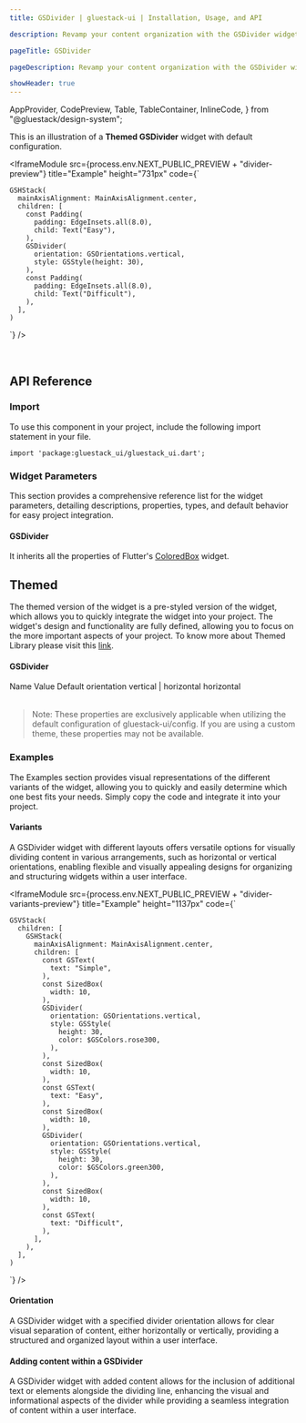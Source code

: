 ```yaml
---
title: GSDivider | gluestack-ui | Installation, Usage, and API

description: Revamp your content organization with the GSDivider widget! Use it to visually separate different sections of a list or group for a more structured and easy-to-read interface.

pageTitle: GSDivider

pageDescription: Revamp your content organization with the GSDivider widget! Use it to visually separate different sections of a list or group for a more structured and easy-to-read interface.

showHeader: true
---
```



  AppProvider,
  CodePreview,
  Table,
  TableContainer,
  InlineCode,
} from "@gluestack/design-system";

<Meta title="Components/Layout/Divider" />

This is an illustration of a **Themed GSDivider** widget with default configuration.

<IframeModule
  src={process.env.NEXT_PUBLIC_PREVIEW + "divider-preview"}
  title="Example"
  height="731px"
  code={`

    GSHStack(
      mainAxisAlignment: MainAxisAlignment.center,
      children: [
        const Padding(
          padding: EdgeInsets.all(8.0),
          child: Text("Easy"),
        ),
        GSDivider(
          orientation: GSOrientations.vertical,
          style: GSStyle(height: 30),
        ),
        const Padding(
          padding: EdgeInsets.all(8.0),
          child: Text("Difficult"),
        ),
      ],
    )

`}
/>

<br />

## API Reference

### Import

To use this component in your project, include the following import statement in your file.

```
import 'package:gluestack_ui/gluestack_ui.dart';
```

### Widget Parameters

This section provides a comprehensive reference list for the widget parameters, detailing descriptions, properties, types, and default behavior for easy project integration.

#### GSDivider

It inherits all the properties of Flutter's [ColoredBox](https://api.flutter.dev/flutter/widgets/ColoredBox-class.html) widget.

## Themed

The themed version of the widget is a pre-styled version of the widget, which allows you to quickly integrate the widget into your project. The widget's design and functionality are fully defined, allowing you to focus on the more important aspects of your project. To know more about Themed Library please visit this [link](https://gluestack.io/ui/docs/core-concepts/themed-library).

#### GSDivider

<AppProvider>
  <TableContainer>
    <Table>
      <Table.THead>
        <Table.TR>
          <Table.TH>
            <Table.TText>Name</Table.TText>
          </Table.TH>
          <Table.TH>
            <Table.TText>Value</Table.TText>
          </Table.TH>
          <Table.TH>
            <Table.TText>Default</Table.TText>
          </Table.TH>
        </Table.TR>
      </Table.THead>
      <Table.TBody>
        <Table.TR>
          <Table.TD>
            <Table.TText>
              <InlineCode>orientation</InlineCode>
            </Table.TText>
          </Table.TD>
          <Table.TD>
            <Table.TText>vertical | horizontal</Table.TText>
          </Table.TD>
          <Table.TD>
            <Table.TText>horizontal</Table.TText>
          </Table.TD>
        </Table.TR>
      </Table.TBody>
    </Table>
  </TableContainer>
</AppProvider>

> Note: These properties are exclusively applicable when utilizing the default configuration of gluestack-ui/config. If you are using a custom theme, these properties may not be available.

### Examples

The Examples section provides visual representations of the different variants of the widget, allowing you to quickly and easily determine which one best fits your needs. Simply copy the code and integrate it into your project.

#### Variants

A GSDivider widget with different layouts offers versatile options for visually dividing content in various arrangements, such as horizontal or vertical orientations, enabling flexible and visually appealing designs for organizing and structuring widgets within a user interface.

<IframeModule
  src={process.env.NEXT_PUBLIC_PREVIEW + "divider-variants-preview"}
  title="Example"
  height="1137px"
  code={`

    GSVStack(
      children: [
        GSHStack(
          mainAxisAlignment: MainAxisAlignment.center,
          children: [
            const GSText(
              text: "Simple",
            ),
            const SizedBox(
              width: 10,
            ),
            GSDivider(
              orientation: GSOrientations.vertical,
              style: GSStyle(
                height: 30,
                color: $GSColors.rose300,
              ),
            ),
            const SizedBox(
              width: 10,
            ),
            const GSText(
              text: "Easy",
            ),
            const SizedBox(
              width: 10,
            ),
            GSDivider(
              orientation: GSOrientations.vertical,
              style: GSStyle(
                height: 30,
                color: $GSColors.green300,
              ),
            ),
            const SizedBox(
              width: 10,
            ),
            const GSText(
              text: "Difficult",
            ),
          ],
        ),
      ],
    )

`}
/>

#### Orientation

A GSDivider widget with a specified divider orientation allows for clear visual separation of content, either horizontally or vertically, providing a structured and organized layout within a user interface.

#### Adding content within a GSDivider

A GSDivider widget with added content allows for the inclusion of additional text or elements alongside the dividing line, enhancing the visual and informational aspects of the divider while providing a seamless integration of content within a user interface.

<br />
